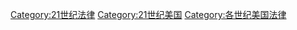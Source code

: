 [[Category:21世纪法律|Category:21世纪法律]]
[[Category:21世纪美国|Category:21世纪美国]]
[[Category:各世纪美国法律|Category:各世纪美国法律]]